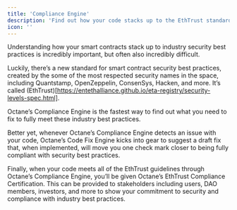 ```yaml
---
title: 'Compliance Engine'
description: 'Find out how your code stacks up to the EthTrust standard, and get actionable feedback on how to improve it.'
icon: ''
---
```


Understanding how your smart contracts stack up to industry security best practices is incredibly important, but often also incredibly difficult.

Luckily, there’s a new standard for smart contract security best practices, created by the some of the most respected security names in the space, including Quantstamp, OpenZeppelin, ConsenSys, Hacken, and more. It’s called (EthTrust)[https://entethalliance.github.io/eta-registry/security-levels-spec.html].

Octane’s Compliance Engine is the fastest way to find out what you need to fix to fully meet these industry best practices.

Better yet, whenever Octane’s Compliance Engine detects an issue with your code, Octane’s Code Fix Engine kicks into gear to suggest a draft fix that, when implemented, will move you one check mark closer to being fully compliant with security best practices.

Finally, when your code meets all of the EthTrust guidelines through Octane’s Compliance Engine, you’ll be given Octane’s EthTrust Compliance Certification. This can be provided to stakeholders including users, DAO members, investors, and more to show your commitment to security and compliance with industry best practices.
